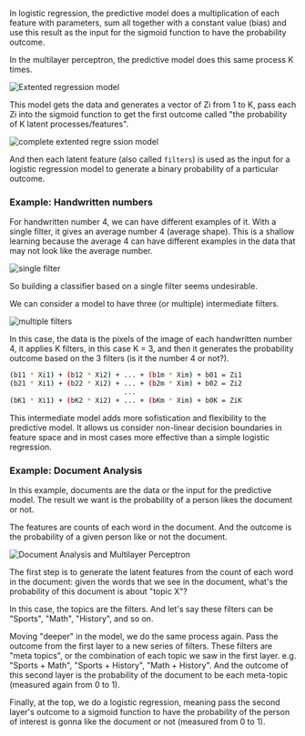 <SmoothRender>

In logistic regression, the predictive model does a multiplication of each feature with parameters, sum all together with a constant value (bias) and use this result as the input for the sigmoid function to have the probability outcome.

In the multilayer perceptron, the predictive model does this same process K times.

![Extented regression model](/series/machine-learning/extented-regression-model.png)

This model gets the data and generates a vector of Zi from 1 to K, pass each Zi into the sigmoid function to get the first outcome called "the probability of K latent processes/features".

![complete extented regre
ssion model](/series/machine-learning/complete-extented-regression-model.png)

And then each latent feature (also called `filters`) is used as the input for a logistic regression model to generate a binary probability of a particular outcome.

### Example: Handwritten numbers

For handwritten number 4, we can have different examples of it. With a single filter, it gives an average number 4 (average shape). This is a shallow learning because the average 4 can have different examples in the data that may not look like the average number.

![single filter](/series/machine-learning/single-filter.png)

So building a classifier based on a single filter seems undesirable.

We can consider a model to have three (or multiple) intermediate filters.

![multiple filters](/series/machine-learning/multiple-filters.png)

In this case, the data is the pixels of the image of each handwritten number 4, it applies K filters, in this case K = 3, and then it generates the probability outcome based on the 3 filters (is it the number 4 or not?).

```bash
(b11 * Xi1) + (b12 * Xi2) + ... + (b1m * Xim) + b01 = Zi1
(b21 * Xi1) + (b22 * Xi2) + ... + (b2m * Xim) + b02 = Zi2
                            ...
(bK1 * Xi1) + (bK2 * Xi2) + ... + (bKm * Xim) + b0K = ZiK
```

This intermediate model adds more sofistication and flexibility to the predictive model. It allows us consider non-linear decision boundaries in feature space and in most cases more effective than a simple logistic regression.

### Example: Document Analysis

In this example, documents are the data or the input for the predictive model. The result we want is the probability of a person likes the document or not.

The features are counts of each word in the document. And the outcome is the probability of a given person like or not the document.

![Document Analysis and Multilayer Perceptron](/series/machine-learning/document-analysis.png)

The first step is to generate the latent features from the count of each word in the document: given the words that we see in the document, what's the probability of this document is about "topic X"?

In this case, the topics are the filters. And let's say these filters can be "Sports", "Math", "History", and so on.

Moving "deeper" in the model, we do the same process again. Pass the outcome from the first layer to a new series of filters. These filters are "meta topics", or the combination of each topic we saw in the first layer. e.g. "Sports + Math", "Sports + History", "Math + History". And the outcome of this second layer is the probability of the document to be each meta-topic (measured again from 0 to 1).

Finally, at the top, we do a logistic regression, meaning pass the second layer's outcome to a sigmoid function to have the probability of the person of interest is gonna like the document or not (measured from 0 to 1).

</SmoothRender>
